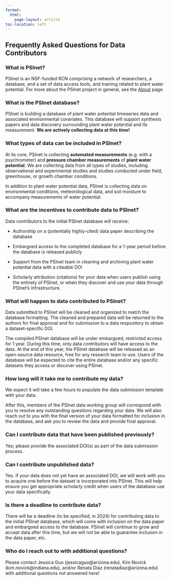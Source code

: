 ```yaml
---
format: 
  html: 
    page-layout: article
toc-location: left
---
```


## Frequently Asked Questions for Data Contributors

### What is PSInet?

PSInet is an NSF-funded RCN comprising a network of researchers, a database, and a set of data access tools, and training related to plant water potential. For more about the PSInet project in general, see the [About](about.qmd) page.

### What is the PSInet database?

PSInet is building a database of plant water potential timeseries data and associated environmental covariates. This database will support synthesis papers and data discovery surrounding plant water potential and its measurement. **We are actively collecting data at this time!**

### What types of data can be included in PSInet?

At its core, PSInet is collecting **automated measurements** (e.g. with a psychrometer) and **pressure chamber measurements** of **plant water potential.** We are collecting data from all types of studies, including observational and experimental studies and studies conducted under field, greenhouse, or growth chamber conditions.

In addition to plant water potential data, PSInet is collecting data on environmental conditions, meteorological data, and soil moisture to accompany measurements of water potential.

### What are the incentives to contribute data to PSInet?

Data contributors to the initial PSInet database will receive:

-   Authorship on a (potentially highly-cited) data paper describing the database

-   Embargoed access to the completed database for a 1-year period before the database is released publicly

-   Support from the PSInet team in cleaning and archiving plant water potential data with a citeable DOI

-   Scholarly attribution (citations) for your data when users publish using the entirety of PSInet, or when they discover and use your data through PSInet's infrastructure.

### What will happen to data contributed to PSInet?

Data submitted to PSInet will be cleaned and organized to match the database formatting. The cleaned and prepared data will be returned to the authors for final approval and for submission to a data respository to obtain a dataset-specific DOI.

The compiled PSInet database will be under embargoed, restricted access for 1 year. During this time, only data contributors will have access to the data. At the end of this year, the PSInet database will be released as an open-source data resource, free for any research team to use. Users of the database will be expected to cite the entire database and/or any specific datasets they access or discover using PSInet.

### How long will it take me to contribute my data?

We expect it will take a few hours to populate the data submission template with your data.

After this, members of the PSInet data working group will correspond with you to resolve any outstanding questions regarding your data. We will also reach out to you with the final version of your data formatted for inclusion in the database, and ask you to review the data and provide final approval.

### Can I contribute data that have been published previously?

Yes; please provide the associated DOI(s) as part of the data submission process.

### Can I contribute unpublished data?

Yes. If your data does not yet have an associated DOI, we will work with you to acquire one before the dataset is incorporated into PSInet. This will help ensure you get appropriate scholarly credit when users of the database use your data specifically.

### Is there a deadline to contribute data?

There will be a deadline (to be specified, in 2024) for contributing data to the initial PSInet database, which will come with inclusion on the data paper and embargoed access to the database. PSInet will continue to grow and accept data after this time, but we will not be able to guarantee inclusion in the data paper, etc.

### Who do I reach out to with additional questions?

Please contact Jessica Guo (jessicaguo\@arizona.edu), Kim Novick (kim.novick\@indiana.edu), and/or Renata Diaz (renatadiaz\@arizona.edu) with additional questions not answered here!
